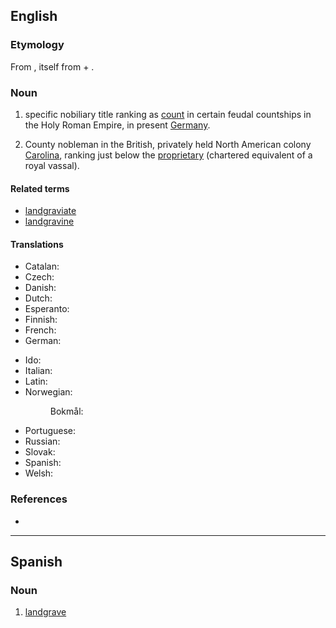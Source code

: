 ==English==
{{wikipedia}}

===Etymology===
From {{etyl|de|en}} {{m|de|Landgraf}}, itself from {{m|de|Land||land, territory, principality}} + {{m|de|Graf||count}}.

===Noun===
{{en-noun}}

# {{lb|en|rare}} specific nobiliary title ranking as [[count]] in certain feudal countships in the Holy Roman Empire, in present [[Germany]].
# County nobleman in the British, privately held North American colony [[Carolina]], ranking just below the [[proprietary]] (chartered equivalent of a royal vassal).

====Related terms====
* [[landgraviate]]
* [[landgravine]]

====Translations====
{{trans-top|renderings of Landgraf}}
* Catalan: {{t|ca|landgravi|m}}
* Czech: {{t|cs|lankrabě|m}}
* Danish: {{t|da|landgreve|c}}
* Dutch: {{t+|nl|landgraaf|m}}
* Esperanto: {{t|eo|landgrafo}}
* Finnish: {{t+|fi|maakreivi}}
* French: {{t+|fr|landgrave|m}}
* German: {{t+|de|Landgraf|m}}
{{trans-mid}}
* Ido: {{t+|io|landgravo}}
* Italian: {{t+|it|langravio|m}}
* Latin: {{t|la|comes prīncipālis|m}} {{qualifier|Mediaeval}}
* Norwegian:
*: Bokmål: {{t|nb|landgreve|m}}
* Portuguese: {{t|pt|landegrave|m}}
* Russian: {{t+|ru|ландгра́ф}}
* Slovak: {{t|sk|landgróf|m}}
* Spanish: {{t|es|landgrave|m}}
* Welsh: {{t|cy|tiriarll|m}}
{{trans-bottom}}

{{trans-top|county nobleman in the British colony Carolina}}
{{trans-mid}}
{{trans-bottom}}

===References===
* {{R:Websters}}

----

==Spanish==
{{wikipedia|lang=es}}

===Noun===
{{es-noun|m}}

# [[#English|landgrave]]